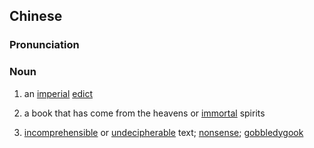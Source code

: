 {{also|天书}}
==Chinese==
{{zh-forms|s=天书}}

===Pronunciation===
{{zh-pron
|m=tiānshū
|c=tin1 syu1
|mn=qz:thian-chir/tw,xm:thian-su/zz:thian-si
|cat=n
}}

===Noun===
{{zh-noun}}

# {{lb|zh|archaic}} an [[imperial]] [[edict]]
# {{lb|zh|archaic}} a book that has come from the heavens or [[immortal]] spirits
# {{lb|zh|metaphorically}} [[incomprehensible]] or [[undecipherable]] text; [[nonsense]]; [[gobbledygook]]